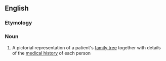==English==

===Etymology===
{{confix|geno|gram|lang=en}}

===Noun===
{{wikipedia}}
{{en-noun}}

# {{label|en|medicine}} A pictorial representation of a patient's [[family tree]] together with details of the [[medical history]] of each person